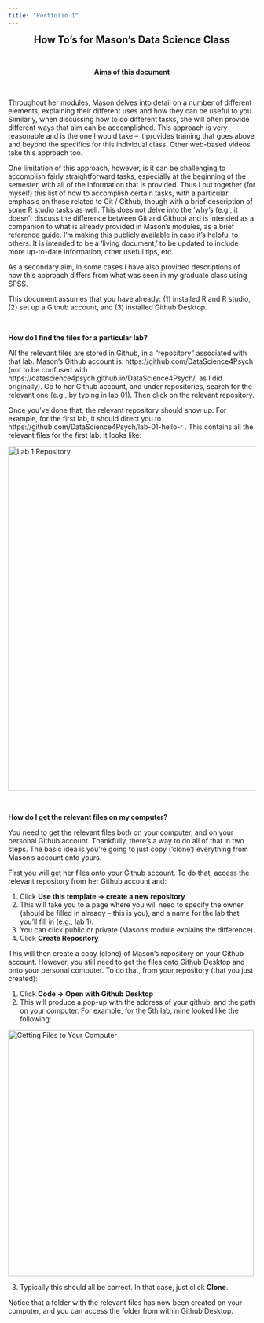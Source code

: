 ```yaml
---
title: "Portfolio 1"
---
```


<center>
<strong style="font-size: 20px;">How To’s for Mason’s Data Science Class</strong>
</center>

<br>

<center>
<strong>Aims of this document</strong>
</center>

<br>

Throughout her modules, Mason delves into detail on a number of different elements, explaining their different uses and how they can be useful to you. Similarly, when discussing how to do different tasks, she will often provide different ways that aim can be accomplished. This approach is very reasonable and is the one I would take – it provides training that goes above and beyond the specifics for this individual class. Other web-based videos take this approach too.

One limitation of this approach, however, is it can be challenging to accomplish fairly straightforward tasks, especially at the beginning of the semester, with all of the information that is provided. Thus I put together (for myself) this list of how to accomplish certain tasks, with a particular emphasis on those related to Git / Github, though with a brief description of some R studio tasks as well. This does not delve into the ‘why’s (e.g., it doesn’t discuss the difference between Git and Github) and is intended as a companion to what is already provided in Mason’s modules, as a brief reference guide. I’m making this publicly available in case it’s helpful to others. It is intended to be a ‘living document,’ to be updated to include more up-to-date information, other useful tips, etc.

As a secondary aim, in some cases I have also provided descriptions of how this approach differs from what was seen in my graduate class using SPSS. 

This document assumes that you have already: (1) installed R and R studio, (2) set up a Github account, and (3) installed Github Desktop.

<br>

<strong>How do I find the files for a particular lab?</strong>

All the relevant files are stored in Github, in a “repository” associated with that lab. Mason’s Github account is: https://github.com/DataScience4Psych (not to be confused with https://datascience4psych.github.io/DataScience4Psych/, as I did originally). Go to her Github account, and under repositories, search for the relevant one (e.g., by typing in lab 01). Then click on the relevant repository. 

Once you’ve done that, the relevant repository should show up. For example, for the first lab, it should direct you to https://github.com/DataScience4Psych/lab-01-hello-r . This contains all the relevant files for the first lab. It looks like:

<img src="p01/lab 1 repository.PNG" alt="Lab 1 Repository" width="700"/>

<br>

<strong>How do I get the relevant files on my computer?</strong>

You need to get the relevant files both on your computer, and on your personal Github account. Thankfully, there’s a way to do all of that in two steps. The basic idea is you’re going to just copy (‘clone’) everything from Mason’s account onto yours.  

First you will get her files onto your Github account. To do that, access the relevant repository from her Github account and:

1. Click <strong> Use this template -> create a new repository </strong>
2. This will take you to a page where you will need to specify the owner (should be filled in already – this is you), and a name for the lab that you’ll fill in (e.g., lab 1).
3. You can click public or private (Mason’s module explains the difference).
4. Click <strong> Create Repository </strong>

This will then create a copy (clone) of Mason’s repository on your Github account. However, you still need to get the files onto Github Desktop and onto your personal computer. To do that, from your repository (that you just created):

1. Click <strong> Code -> Open with Github Desktop </strong>
2. This will produce a pop-up with the address of your github, and the path on your computer. For example, for the 5th lab, mine looked like the following:

<img src="p01/getting files to your computer.PNG" alt="Getting Files to Your Computer" width="500"/>

3. Typically this should all be correct. In that case, just click <strong> Clone</strong>.

Notice that a folder with the relevant files has now been created on your computer, and you can access the folder from within Github Desktop.


